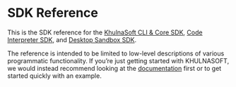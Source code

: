 # SDK Reference

This is the SDK reference for the [KhulnaSoft CLI & Core SDK](https://github.com/khulnasoft/khulnasoft), [Code Interpreter SDK](https://github.com/khulnasoft/code-interpreter), and [Desktop Sandbox SDK](https://github.com/khulnasoft/desktop).

The reference is intended to be limited to low-level descriptions of various programmatic functionality. If you’re just getting started with KHULNASOFT, we would instead recommend looking at the [documentation](/docs) first or to get started quickly with an example.
